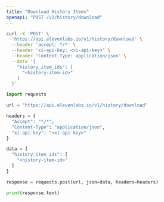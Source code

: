 ```yaml
---
title: "Download History Items"
openapi: "POST /v1/history/download"
---
```


<RequestExample>

```Bash Curl
curl -X 'POST' \
  'https://api.elevenlabs.io/v1/history/download' \
  --header 'accept: */*' \
  --header 'xi-api-key: <xi-api-key>' \
  --header 'Content-Type: application/json' \
  --data '{
    "history_item_ids": [
      "<history-item-id>"
    ]
  }'
```

```Python Python
import requests

url = "https://api.elevenlabs.io/v1/history/download"

headers = {
  "Accept": "*/*",
  "Content-Type": "application/json",
  "xi-api-key": "<xi-api-key>"
}

data = {
  "history_item_ids": [
    "<history-item-id>"
  ]
}

response = requests.post(url, json=data, headers=headers)

print(response.text)
```

</RequestExample>